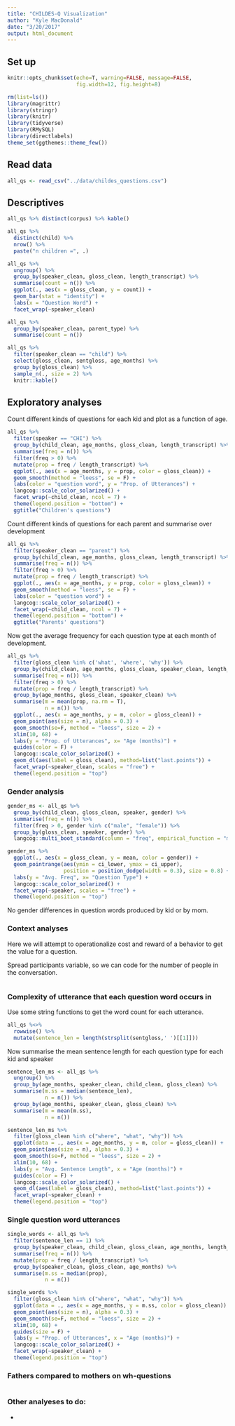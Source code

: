 ```yaml
---
title: "CHILDES-Q Visualization"
author: "Kyle MacDonald"
date: "3/20/2017"
output: html_document
---
```



## Set up

```r
knitr::opts_chunk$set(echo=T, warning=FALSE, message=FALSE,
                      fig.width=12, fig.height=8)
```


```r
rm(list=ls())
library(magrittr)
library(stringr)
library(knitr)
library(tidyverse)
library(RMySQL)
library(directlabels)
theme_set(ggthemes::theme_few())
```

## Read data

```r
all_qs <- read_csv("../data/childes_questions.csv")
```

## Descriptives

```r
all_qs %>% distinct(corpus) %>% kable()
```

```r
all_qs %>% 
  distinct(child) %>% 
  nrow() %>% 
  paste("n children =", .)
```

```r
all_qs %>% 
  ungroup() %>% 
  group_by(speaker_clean, gloss_clean, length_transcript) %>% 
  summarise(count = n()) %>% 
  ggplot(., aes(x = gloss_clean, y = count)) +
  geom_bar(stat = "identity") +
  labs(x = "Question Word") +
  facet_wrap(~speaker_clean)
```

```r
all_qs %>% 
  group_by(speaker_clean, parent_type) %>% 
  summarise(count = n())
```

```r
all_qs %>% 
  filter(speaker_clean == "child") %>% 
  select(gloss_clean, sentgloss, age_months) %>% 
  group_by(gloss_clean) %>% 
  sample_n(., size = 2) %>% 
  knitr::kable()
```

## Exploratory analyses

Count different kinds of questions for each kid and plot as a function of age.

```r
all_qs %>% 
  filter(speaker == "CHI") %>% 
  group_by(child_clean, age_months, gloss_clean, length_transcript) %>% 
  summarise(freq = n()) %>% 
  filter(freq > 0) %>% 
  mutate(prop = freq / length_transcript) %>%
  ggplot(., aes(x = age_months, y = prop, color = gloss_clean)) +
  geom_smooth(method = "loess", se = F) +
  labs(color = "question word", y = "Prop. of Utterances") +
  langcog::scale_color_solarized() +
  facet_wrap(~child_clean, ncol = 7) +
  theme(legend.position = "bottom") +
  ggtitle("Children's questions")
```

Count different kinds of questions for each parent and summarise over development

```r
all_qs %>% 
  filter(speaker_clean == "parent") %>% 
  group_by(child_clean, age_months, gloss_clean, length_transcript) %>% 
  summarise(freq = n()) %>% 
  filter(freq > 0) %>% 
  mutate(prop = freq / length_transcript) %>% 
  ggplot(., aes(x = age_months, y = prop, color = gloss_clean)) +
  geom_smooth(method = "loess", se = F) +
  labs(color = "question word") +
  langcog::scale_color_solarized() +
  facet_wrap(~child_clean, ncol = 7) +
  theme(legend.position = "bottom") +
  ggtitle("Parents' questions")
```

Now get the average frequency for each question type at each month of development.

```r
all_qs %>% 
  filter(gloss_clean %in% c('what', 'where', 'why')) %>% 
  group_by(child_clean, age_months, gloss_clean, speaker_clean, length_transcript) %>% 
  summarise(freq = n()) %>% 
  filter(freq > 0) %>% 
  mutate(prop = freq / length_transcript) %>% 
  group_by(age_months, gloss_clean, speaker_clean) %>% 
  summarise(m = mean(prop, na.rm = T),
            n = n()) %>% 
  ggplot(., aes(x = age_months, y = m, color = gloss_clean)) +
  geom_point(aes(size = n), alpha = 0.3) +
  geom_smooth(se=F, method = "loess", size = 2) +
  xlim(10, 68) +
  labs(y = "Prop. of Utterances", x= "Age (months)") +
  guides(color = F) +
  langcog::scale_color_solarized() +
  geom_dl(aes(label = gloss_clean), method=list("last.points")) +
  facet_wrap(~speaker_clean, scales = "free") +
  theme(legend.position = "top")
```

### Gender analysis

```r
gender_ms <- all_qs %>% 
  group_by(child_clean, gloss_clean, speaker, gender) %>% 
  summarise(freq = n()) %>%
  filter(freq > 0, gender %in% c("male", "female")) %>% 
  group_by(gloss_clean, speaker, gender) %>% 
  langcog::multi_boot_standard(column = "freq", empirical_function = "mean") 
```

```r
gender_ms %>% 
  ggplot(., aes(x = gloss_clean, y = mean, color = gender)) +
  geom_pointrange(aes(ymin = ci_lower, ymax = ci_upper), 
                  position = position_dodge(width = 0.3), size = 0.8) +
  labs(y = "Avg. Freq", x= "Question Type") +
  langcog::scale_color_solarized() +
  facet_wrap(~speaker, scales = "free") +
  theme(legend.position = "top")
```

No gender differences in question words produced by kid or by mom.

### Context analyses

Here we will attempt to operationalize cost and reward of a behavior to get the value for a question.

Spread participants variable, so we can code for the number of people in the conversation.

```r

```

### Complexity of utterance that each question word occurs in

Use some string functions to get the word count for each utterance.

```r
all_qs %<>% 
  rowwise() %>% 
  mutate(sentence_len = length(strsplit(sentgloss,' ')[[1]]))
```

Now summarise the mean sentence length for each question type for each kid and speaker

```r
sentence_len_ms <- all_qs %>% 
  ungroup() %>% 
  group_by(age_months, speaker_clean, child_clean, gloss_clean) %>% 
  summarise(m.ss = median(sentence_len), 
            n = n()) %>% 
  group_by(age_months, speaker_clean, gloss_clean) %>% 
  summarise(m = mean(m.ss), 
            n = n()) 
```

```r
sentence_len_ms %>% 
  filter(gloss_clean %in% c("where", "what", "why")) %>% 
  ggplot(data = ., aes(x = age_months, y = m, color = gloss_clean)) +
  geom_point(aes(size = n), alpha = 0.3) +
  geom_smooth(se=F, method = "loess", size = 2) +
  xlim(10, 68) +
  labs(y = "Avg. Sentence Length", x = "Age (months)") +
  guides(color = F) +
  langcog::scale_color_solarized() +
  geom_dl(aes(label = gloss_clean), method=list("last.points")) +
  facet_wrap(~speaker_clean) +
  theme(legend.position = "top")
```

### Single question word utterances

```r
single_words <- all_qs %>% 
  filter(sentence_len == 1) %>% 
  group_by(speaker_clean, child_clean, gloss_clean, age_months, length_transcript) %>% 
  summarise(freq = n()) %>% 
  mutate(prop = freq / length_transcript) %>% 
  group_by(speaker_clean, gloss_clean, age_months) %>% 
  summarise(m.ss = median(prop), 
            n = n())
```

```r
single_words %>% 
  filter(gloss_clean %in% c("where", "what", "why")) %>% 
  ggplot(data = ., aes(x = age_months, y = m.ss, color = gloss_clean)) +
  geom_point(aes(size = n), alpha = 0.3) +
  geom_smooth(se=F, method = "loess", size = 2) +
  xlim(10, 68) +
  guides(size = F) +
  labs(y = "Prop. of Utterances", x = "Age (months)") +
  langcog::scale_color_solarized() +
  facet_wrap(~speaker_clean) +
  theme(legend.position = "top")
```

### Fathers compared to mothers on wh-questions

```r

```


### Other analyeses to do:

- 
